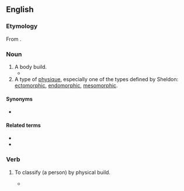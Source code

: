 ==English==

===Etymology===
From {{af|en|somato-|type}}.

===Noun===
{{en-noun}}

# A body build.
#* {{quote-book|lang=en|author= Jeremy Mynott|title= Birdscapes |location= Princeton and Oxford|publisher= Princeton|year= 2009|chapter= 2|page= 46|passage= The relevant characteristics here are the upright posture, the big round head, the cuddly size and the soft dumpy shape. I suppose the much-loved Bill Oddie is the same '''somatotype'''.}}
# A type of [[physique]], especially one of the types defined by Sheldon: [[ectomorphic]], [[endomorphic]], [[mesomorphic]].

====Synonyms====
* {{l|en|constitutional type}}

====Related terms====
* {{l|en|somatypology}}
* {{l|en|physiognomy}}

===Verb===
{{en-verb|somatotyp}}

# {{lb|en|transitive}} To classify (a person) by physical build.
#* {{quote-journal|lang=en|date=January 20, 2016|author=|title=Black and Hispanic Men Perceived to Be Large Are at Increased Risk for Police Frisk, Search, and Force|journal=PLOS ONE|url=http://journals.plos.org/plosone/article?id=10.1371/journal.pone.0147158|doi=10.1371/journal.pone.0147158|volume=|issue=|pages=
|passage=Apart from Masicampo et al. and Cullinane et al., no previous research has analyzed suspects’ perceived body size and police practices, though past theories of biology and crime, such as Sheldon's '''somatotyping''' of criminal behavior as well as several recent studies assess the relationship between individuals’ body type, height, and weight and likelihood of committing crime and being arrested. }}